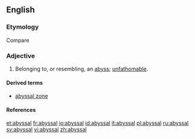 ==English==

===Etymology===
Compare {{term|abysmal}}

===Adjective===
{{en-adj}}

# Belonging to, or resembling, an [[abyss]]; [[unfathomable]].

====Derived terms====
*[[abyssal zone]] {{qualifier|physical geography}}

====References====
{{R:Webster 1913}}

[[et:abyssal]]
[[fr:abyssal]]
[[io:abyssal]]
[[id:abyssal]]
[[it:abyssal]]
[[pl:abyssal]]
[[ru:abyssal]]
[[sv:abyssal]]
[[vi:abyssal]]
[[zh:abyssal]]